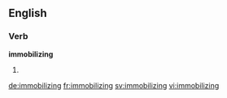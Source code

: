 ==English==

===Verb===
'''immobilizing'''

# {{present participle of|immobilize}}

[[de:immobilizing]]
[[fr:immobilizing]]
[[sv:immobilizing]]
[[vi:immobilizing]]